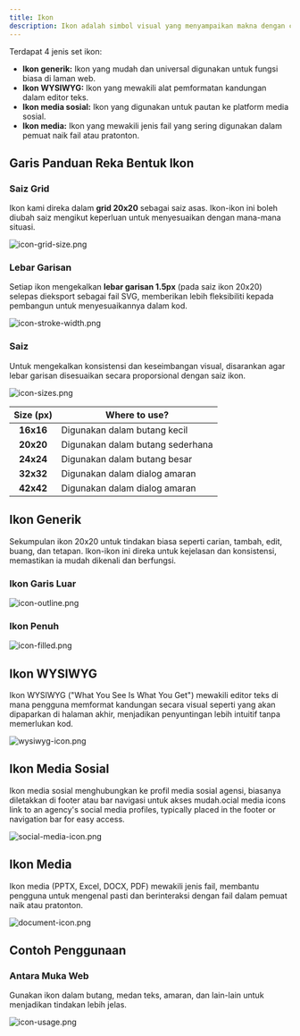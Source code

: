```yaml
---
title: Ikon
description: Ikon adalah simbol visual yang menyampaikan makna dengan cepat, membimbing pengguna melalui tindakan, status, dan kategori. Ia direka dengan proporsi, ketebalan garisan, dan gaya yang konsisten untuk memastikan penampilan yang seragam di seluruh komponen.
---
```


Terdapat 4 jenis set ikon:

- **Ikon generik:** Ikon yang mudah dan universal digunakan untuk fungsi biasa di laman web.
- **Ikon WYSIWYG:** Ikon yang mewakili alat pemformatan kandungan dalam editor teks.
- **Ikon media sosial:** Ikon yang digunakan untuk pautan ke platform media sosial.
- **Ikon media:** Ikon yang mewakili jenis fail yang sering digunakan dalam pemuat naik fail atau pratonton.

## Garis Panduan Reka Bentuk Ikon

### Saiz Grid

Ikon kami direka dalam **grid 20x20** sebagai saiz asas. Ikon-ikon ini boleh diubah saiz mengikut keperluan untuk menyesuaikan dengan mana-mana situasi.

![icon-grid-size.png](/design/icon-grid-size.png)

### Lebar Garisan

Setiap ikon mengekalkan **lebar garisan 1.5px** (pada saiz ikon 20x20) selepas dieksport sebagai fail SVG, memberikan lebih fleksibiliti kepada pembangun untuk menyesuaikannya dalam kod.

![icon-stroke-width.png](/design/icon-stroke-width.png)

### Saiz

Untuk mengekalkan konsistensi dan keseimbangan visual, disarankan agar lebar garisan disesuaikan secara proporsional dengan saiz ikon.

![icon-sizes.png](/design/icon-sizes.png)

| Size (px) | Where to use?                    |
| :-------: | -------------------------------- |
| **16x16** | Digunakan dalam butang kecil     |
| **20x20** | Digunakan dalam butang sederhana |
| **24x24** | Digunakan dalam butang besar     |
| **32x32** | Digunakan dalam dialog amaran    |
| **42x42** | Digunakan dalam dialog amaran    |

## Ikon Generik

Sekumpulan ikon 20x20 untuk tindakan biasa seperti carian, tambah, edit, buang, dan tetapan. Ikon-ikon ini direka untuk kejelasan dan konsistensi, memastikan ia mudah dikenali dan berfungsi.

### Ikon Garis Luar

![icon-outline.png](/design/icon-outline.png)

### Ikon Penuh

![icon-filled.png](/design/icon-filled.png)

## Ikon WYSIWYG

Ikon WYSIWYG ("What You See Is What You Get") mewakili editor teks di mana pengguna memformat kandungan secara visual seperti yang akan dipaparkan di halaman akhir, menjadikan penyuntingan lebih intuitif tanpa memerlukan kod.

![wysiwyg-icon.png](/design/wysiwyg-icon.png)

## Ikon Media Sosial

Ikon media sosial menghubungkan ke profil media sosial agensi, biasanya diletakkan di footer atau bar navigasi untuk akses mudah.ocial media icons link to an agency's social media profiles, typically placed in the footer or navigation bar for easy access.

![social-media-icon.png](/design/social-media-icon.png)

## Ikon Media

Ikon media (PPTX, Excel, DOCX, PDF) mewakili jenis fail, membantu pengguna untuk mengenal pasti dan berinteraksi dengan fail dalam pemuat naik atau pratonton.

![document-icon.png](/design/document-icon.png)

## Contoh Penggunaan

### Antara Muka Web

Gunakan ikon dalam butang, medan teks, amaran, dan lain-lain untuk menjadikan tindakan lebih jelas.

![icon-usage.png](/design/icon-usage.png)
